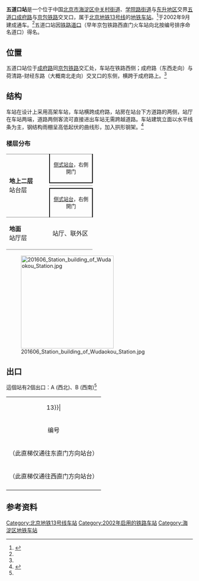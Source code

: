 {{noteTA 
|G1 =Railway}}
{{About|[[北京地铁|北京地铁]]同名车站|北京[[海淀区|海淀区]]地名|五道口}}
{{Infobox station
|name = 五道口
|eng_name = Wudaokou<ref name=map2021>{{cite web|url=https://www.bjsubway.com/subway/images/luwangtu.png|title=北京城市轨道交通线网图|date=2021-12-31|access-date=2021-12-30|archive-date=2021-12-31|archive-url=https://web.archive.org/web/20211231004642/https://www.bjsubway.com/subway/images/luwangtu.png|dead-url=no}}</ref>
|livery = 
|linecolour = {{北京地铁颜色|13}}
|image = Southbound platform of Wudaokou Station (20210130180116).jpg
|caption = 五道口站南行站台
|other_name = 
|country = {{PRC}}
|borough = [[北京市|北京市]][[海淀区|海淀区]][[中关村街道|中关村街道]]、[[学院路街道_(北京市)|学院路街道]]与[[东升地区|东升地区]]交界
|address = [[五道口|五道口]][[成府路|成府路]]与[[京包铁路|京包铁路]]交叉口
|coordinates = {{coord|39.992871|116.337573|type:railwaystation_region:CN|display=inline, title}}
|elevation = 
|operator = [[北京市地铁运营有限公司|北京市地铁运营有限公司]]
|lines = {{北京地铁线路名|13|SL}}
|distance = 
|platform = 2座[[側式月台|側式月台]]
|tracks = 2条
|bus_routes = 
|bus_stands = 
|connections = 公交站：地铁五道口站
|structure = 高架车站
|hall = 分离式站厅
|depth = 
|levels = 
|interchange = 
|exits = 2个
|elevator = 
|escalator = 
|architect = 
|architectural_style = 
|colour = 
|type = 
|status = 运营中
|code = 1304
|zone = 
|classification = 
|website = 
|built = 
|opened = 2002年9月28日<ref name=opening>{{cite web |title=地铁公司2001 -- 2004年大事记 |url=http://www.bjsubway.com/node/1837 |website=北京地铁 |access-date=2021-02-04 |archiveurl=https://web.archive.org/web/20131017153823/http://www.bjsubway.com/node/1837 |archivedate=2013-10-17 |dead-url=yes }}</ref>
|pass_year = 
|passengers = 
|pass_system = 
|pass_rank = 
|mpassengers = 
|trains = 
|station_hours = 
|hours = 
|first = {{北京地铁线路名|13|S}}
:往{{北京地铁起讫站|13|L}}：05:21
:往{{北京地铁起讫站|13|R}}：05:44
|last = {{北京地铁线路名|13|S}}
:往{{北京地铁起讫站|13|L}}：23:38
:往{{北京地铁起讫站|13|R}}：22:51
:往{{站|霍营}}：00:04
|adjacent = {{Adjacent stations|system=北京地铁|line=13|left=知春路|right=上地|note-left=1.829km|note-mid=距离[[西直门站|西直门]]5.874km|note-right=4.866km}}
|other_services = 
|route_map = {{Routemap|inline=yes|map=
uSTRf\uSTRg~~ ~~{{rmr|Licon=U|{{stl|北京地铁|知春路}}}}
uSTR+BSr\uSTR+BSl
uSTR+BSr\uSTR+BSl
uSTRf\uSTRg~~ ~~{{rmr|Licon=D|{{stl|北京地铁|上地}}}}
}}
}}
'''五道口站'''是一个位于中国[[北京市|北京市]][[海淀区|海淀区]][[中关村街道|中关村街道]]、[[学院路街道_(北京市)|学院路街道]]与[[东升地区|东升地区]]交界[[五道口|五道口]][[成府路|成府路]]与[[京包铁路|京包铁路]]交叉口，属于[[北京地铁|北京地铁]][[北京地铁13号线|13号线]]的[[地铁车站|地铁车站]]。<ref name=station>{{cite web |title=五道口 |url=https://www.bjsubway.com/station/xltcx/line13/2013-08-22/77.html |website=北京地铁 |accessdate=2021-02-04 |archive-date=2021-02-09 |archive-url=https://web.archive.org/web/20210209062512/https://www.bjsubway.com/station/xltcx/line13/2013-08-22/77.html |dead-url=no }}</ref>于2002年9月建成通车。<ref name=opening/>五道口站因[[五道口|铁路道口]]（早年京包铁路西直门火车站向北按编号排序命名道口）得名。

== 位置 ==
五道口站位于[[成府路|成府路]]同[[京包铁路|京包铁路]]交汇处，车站在铁路西侧；成府路（东西走向）与荷清路-财经东路（大概南北走向）交叉口的东侧，横跨于成府路上。<ref name=station/>

== 结构 ==
车站在设计上采用高架车站，车站横跨成府路，站房在站台下方道路的两侧，站厅在车站两端，道路两侧客流可直接进出车站无需跨越道路。车站建筑立面以水平线条为主，钢结构雨棚呈高低起伏的曲线形，加入拱形钢架。<ref>{{cite journal|author=尹强|title=北京城市铁路地面及高架车站用房设置方式的探讨|journal=地铁与轻轨}}</ref>
===楼层分布===
{|cellspacing=0 cellpadding=3
|style="border-bottom:solid 1px gray;border-top:solid 1px gray;" rowspan=4 width=100|'''地上二层'''<br />站台层
|style="border-top:solid 1px gray;border-right:solid 2px black;border-left:solid 2px black;border-bottom:solid 2px black;" colspan=2|<center><small>[[侧式站台|侧式站台]]，右側開门</small></center>
|-
|style="border-bottom:solid 1px gray;" width=100|{{arrow|L}}
|style="border-bottom:solid 1px gray;" width=350|{{北京地铁线路名|13|c}}往{{站|西直门}}<small>（{{站|知春路}}）</small>
|-
|{{arrow|R}}
|{{北京地铁线路名|13|c}}往{{站|东直门}}<small>（{{站|上地}}）</small>
|-
|style="border-top:solid 2px black;border-right:solid 2px black;border-left:solid 2px black;border-bottom:solid 1px gray;" colspan=2|<center><small>[[侧式站台|侧式站台]]，右側開门</small></center>
|-
|style="border-bottom:solid 1px gray;"|'''地面'''<br />站厅层
|style="border-bottom:solid 1px gray;"|站厅、联外区
|style="border-bottom:solid 1px gray;"|A-B出口、票务服务、自动售票机、一卡通充值、退卡
|}

{{gallery
|File:201606 Platform of Wudaokou Station.jpg|五道口站的站台（2016年6月摄）
|File:South concourse of Wudaokou Station (20211002194802).jpg|南站厅（2021年10月摄）
|File:Wudaokou Station Sign.jpg|五道口站的站牌（2015年8月摄）
|File:Eastern façade of Wudaokou Station (20161031102504).jpg|五道口站的站房（2016年10月摄）
}}

[[File:201606_Station_building_of_Wudaokou_Station.jpg|250px]]

== 出口 ==
這個站有2個出口：A (西北)、B (西南)<ref name=station/>
{| class="wikitable"
| colspan="5" align="center" bgcolor={{北京地铁颜色|13}}|
|-
! 编号 
! 指示
! 建议前往的目的地
! 照片
|-
| {{港鐵出口|A|附=斜}}（此直梯仅通往东直门方向站台） 
| 成府路（北侧）
|东源大厦、[[清华大学五道口金融学院|清华大学五道口金融学院]]、东升大厦
|[[File:Entrance_A_of_Wudaokou_Station.JPG|150px]]
|-
| {{港鐵出口|B|附=斜}}（此直梯仅通往西直门方向站台） 
| 成府路（南侧）
|华清嘉园、五道口购物中心
|[[File:Exit_B_of_Wudaokou_Station_(20171029185101).jpg|150px]]
|-
| bgcolor="#EEEEEE" colspan=5 | {{港鐵出口|註=斜}}
|}

== 参考资料 ==
{{reflist}}

{{commonscat|Wudaokou Station}}

{{北京地鐵13號線}}

[[Category:北京地铁13号线车站|Category:北京地铁13号线车站]]
[[Category:2002年启用的铁路车站|Category:2002年启用的铁路车站]]
[[Category:海淀区地铁车站|Category:海淀区地铁车站]]